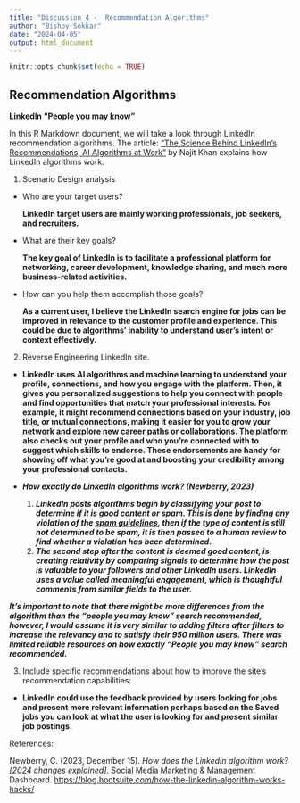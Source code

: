 ```yaml
---
title: "Discussion 4 -  Recommendation Algorithms"
author: "Bishoy Sokkar"
date: "2024-04-05"
output: html_document
---
```


```r
knitr::opts_chunk$set(echo = TRUE)
```

## Recommendation Algorithms

**LinkedIn "People you may know"**

In this R Markdown document, we will take a look through LinkedIn recommendation algorithms. The article: ["The Science Behind LinkedIn's Recommendations, AI Algorithms at Work"](https://www.linkedin.com/pulse/linkedin-you-science-behind-linkedins-recommendations-najit-khan) by Najit Khan explains how LinkedIn algorithms work.

1.  Scenario Design analysis

-   Who are your target users?

    **LinkedIn target users are mainly working professionals, job seekers, and recruiters.**

-   What are their key goals?

    **The key goal of LinkedIn is to facilitate a professional platform for networking, career development, knowledge sharing, and much more business-related activities.**

-   How can you help them accomplish those goals?

    **As a current user, I believe the LinkedIn search engine for jobs can be improved in relevance to the customer profile and experience. This could be due to algorithms' inability to understand user's intent or context effectively.**

2.  Reverse Engineering LinkedIn site.

-   **LinkedIn uses AI algorithms and machine learning to understand your profile, connections, and how you engage with the platform. Then, it gives you personalized suggestions to help you connect with people and find opportunities that match your professional interests. For example, it might recommend connections based on your industry, job title, or mutual connections, making it easier for you to grow your network and explore new career paths or collaborations. The platform also checks out your profile and who you're connected with to suggest which skills to endorse. These endorsements are handy for showing off what you're good at and boosting your credibility among your professional contacts.**

-   ***How exactly do LinkedIn algorithms work? (Newberry, 2023)***
    1.  ***LinkedIn posts algorithms begin by classifying your post to determine if it is good content or spam. This is done by finding any violation of the [spam guidelines](https://www.linkedin.com/help/linkedin/answer/a1338787), then if the type of content is still not determined to be spam, it is then passed to a human review to find whether a violation has been determined.***
    2.   ***The second step after the content is deemed good content, is creating relativity by comparing signals to determine how the post is valuable to your followers and other LinkedIn users. LinkedIn uses a value called meaningful engagement, which is thoughtful comments from similar fields to the user.***

***It's important to note that there might be more differences from the algorithm than the "people you may know" search recommended, however, I would assume it is very similar to adding filters after filters to increase the relevancy and to satisfy their 950 million users. There was limited reliable resources on how exactly "People you may know" search recommended.***

3.  Include specific recommendations about how to improve the site's recommendation capabilities:

-   **LinkedIn could use the feedback provided by users looking for jobs and present more relevant information perhaps based on the Saved jobs you can look at what the user is looking for and present similar job postings.**

References:

Newberry, C. (2023, December 15). *How does the LinkedIn algorithm work? [2024 changes explained]*. Social Media Marketing & Management Dashboard. <https://blog.hootsuite.com/how-the-linkedin-algorithm-works-hacks/>
